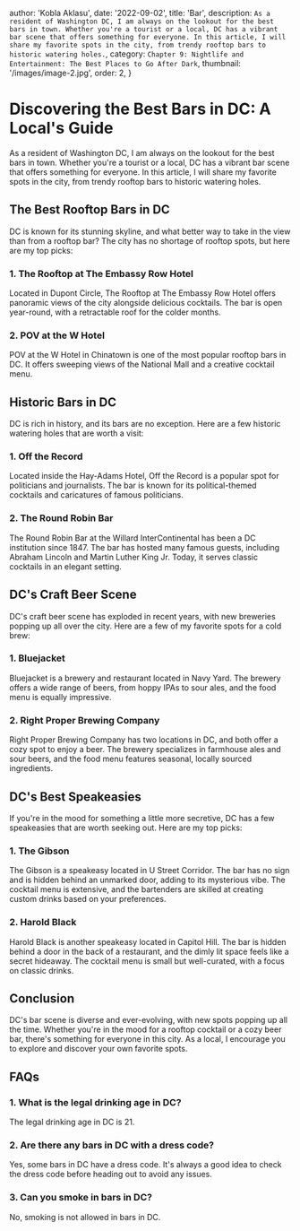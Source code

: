 
  author: 'Kobla Aklasu',
  date: '2022-09-02',
  title: 'Bar',
  description: `As a resident of Washington DC, I am always on the lookout for the best bars in town. Whether you're a tourist or a local, DC has a vibrant bar scene that offers something for everyone. In this article, I will share my favorite spots in the city, from trendy rooftop bars to historic watering holes.`, 
  category: `Chapter 9: Nightlife and Entertainment: The Best Places to Go After Dark`,
thumbnail: '/images/image-2.jpg',
order: 2,
}

        
# Discovering the Best Bars in DC: A Local's Guide

As a resident of Washington DC, I am always on the lookout for the best bars in town. Whether you're a tourist or a local, DC has a vibrant bar scene that offers something for everyone. In this article, I will share my favorite spots in the city, from trendy rooftop bars to historic watering holes.

## The Best Rooftop Bars in DC

DC is known for its stunning skyline, and what better way to take in the view than from a rooftop bar? The city has no shortage of rooftop spots, but here are my top picks:

### 1. The Rooftop at The Embassy Row Hotel

Located in Dupont Circle, The Rooftop at The Embassy Row Hotel offers panoramic views of the city alongside delicious cocktails. The bar is open year-round, with a retractable roof for the colder months.

### 2. POV at the W Hotel

POV at the W Hotel in Chinatown is one of the most popular rooftop bars in DC. It offers sweeping views of the National Mall and a creative cocktail menu.

## Historic Bars in DC

DC is rich in history, and its bars are no exception. Here are a few historic watering holes that are worth a visit:

### 1. Off the Record

Located inside the Hay-Adams Hotel, Off the Record is a popular spot for politicians and journalists. The bar is known for its political-themed cocktails and caricatures of famous politicians.

### 2. The Round Robin Bar

The Round Robin Bar at the Willard InterContinental has been a DC institution since 1847. The bar has hosted many famous guests, including Abraham Lincoln and Martin Luther King Jr. Today, it serves classic cocktails in an elegant setting.

## DC's Craft Beer Scene

DC's craft beer scene has exploded in recent years, with new breweries popping up all over the city. Here are a few of my favorite spots for a cold brew:

### 1. Bluejacket

Bluejacket is a brewery and restaurant located in Navy Yard. The brewery offers a wide range of beers, from hoppy IPAs to sour ales, and the food menu is equally impressive.

### 2. Right Proper Brewing Company

Right Proper Brewing Company has two locations in DC, and both offer a cozy spot to enjoy a beer. The brewery specializes in farmhouse ales and sour beers, and the food menu features seasonal, locally sourced ingredients.

## DC's Best Speakeasies

If you're in the mood for something a little more secretive, DC has a few speakeasies that are worth seeking out. Here are my top picks:

### 1. The Gibson

The Gibson is a speakeasy located in U Street Corridor. The bar has no sign and is hidden behind an unmarked door, adding to its mysterious vibe. The cocktail menu is extensive, and the bartenders are skilled at creating custom drinks based on your preferences.

### 2. Harold Black

Harold Black is another speakeasy located in Capitol Hill. The bar is hidden behind a door in the back of a restaurant, and the dimly lit space feels like a secret hideaway. The cocktail menu is small but well-curated, with a focus on classic drinks.

## Conclusion

DC's bar scene is diverse and ever-evolving, with new spots popping up all the time. Whether you're in the mood for a rooftop cocktail or a cozy beer bar, there's something for everyone in this city. As a local, I encourage you to explore and discover your own favorite spots.

## FAQs

### 1. What is the legal drinking age in DC?

The legal drinking age in DC is 21.

### 2. Are there any bars in DC with a dress code?

Yes, some bars in DC have a dress code. It's always a good idea to check the dress code before heading out to avoid any issues.

### 3. Can you smoke in bars in DC?

No, smoking is not allowed in bars in DC.
